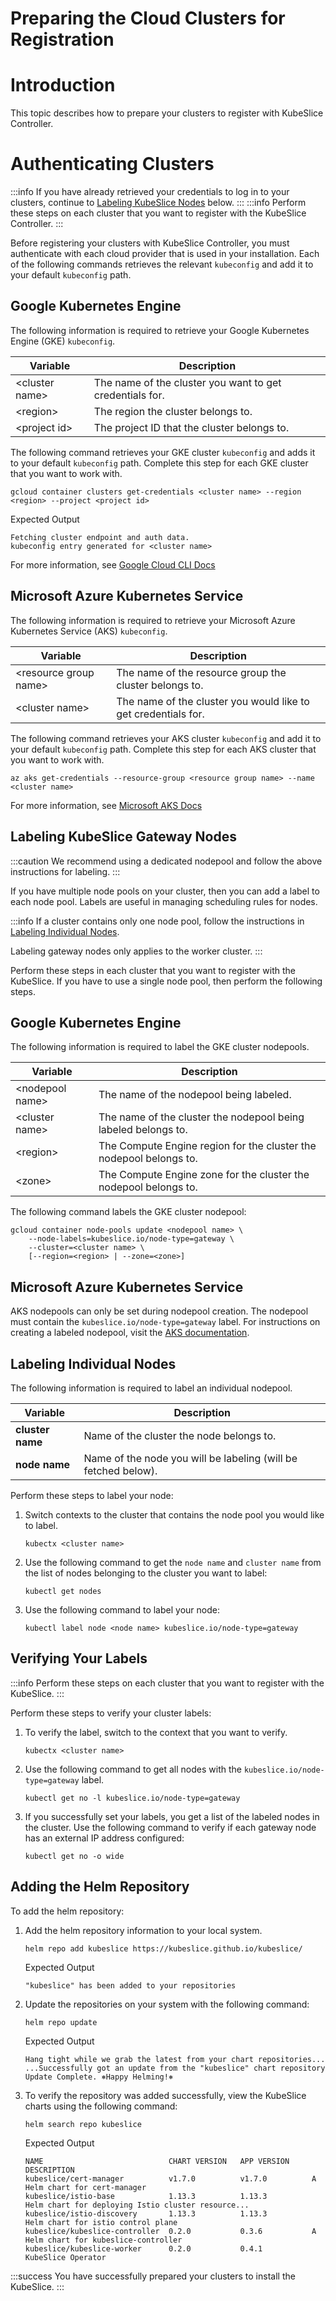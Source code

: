 # Preparing the Cloud Clusters for Registration

# Introduction

This topic describes how to prepare your clusters to register with KubeSlice Controller.

# Authenticating Clusters 

:::info
If you have already retrieved your credentials to log in to your clusters, continue to 
[Labeling KubeSlice Nodes](#labeling-kubeslice-gateway-nodes) below.
:::
:::info 
Perform these steps on each cluster that you want to register with the KubeSlice Controller.
:::

Before registering your clusters with KubeSlice Controller, you must authenticate with each cloud provider 
that is used in your installation. Each of the following commands retrieves the relevant `kubeconfig` and 
add it to your default `kubeconfig` path.

## Google Kubernetes Engine
The following information is required to retrieve your Google Kubernetes Engine (GKE) `kubeconfig`.

| **Variable**  |     **Description** |
|-----|----|
|<cluster name\>  | The name of the cluster you want to get credentials for.|
|  <region\>       |  The region the cluster belongs to.|
| <project id\>    | The project ID that the cluster belongs to.|
 

The following command retrieves your GKE cluster `kubeconfig` and adds it to your default `kubeconfig` 
path. Complete this step for each GKE cluster that you want to work with.

``` 
gcloud container clusters get-credentials <cluster name> --region <region> --project <project id>
```

Expected Output

``` 
Fetching cluster endpoint and auth data.
kubeconfig entry generated for <cluster name>
```

For more information, see 
[Google Cloud CLI Docs](https://cloud.google.com/sdk/gcloud/reference/container/clusters/get-credentials)

## Microsoft Azure Kubernetes Service 
The following information is required to retrieve your Microsoft Azure 
Kubernetes Service (AKS) `kubeconfig`.

| **Variable**      |        **Description** |
|-----|-----|
| <resource group name\> |  The name of the resource group the cluster belongs to.
  <cluster name\>         | The name of the cluster you would like to get credentials for.|

The following command retrieves your AKS cluster `kubeconfig` and add it to your default `kubeconfig` path. 
Complete this step for each AKS cluster that you want to work with.

``` 
az aks get-credentials --resource-group <resource group name> --name <cluster name>
```
For more information, see 
[Microsoft AKS Docs](https://docs.microsoft.com/en-us/cli/azure/aks?view=azure-cli-latest#az-aks-get-credentials)

## Labeling KubeSlice Gateway Nodes

:::caution
We recommend using a dedicated nodepool and follow the above instructions for labeling.
:::

If you have multiple node pools on your cluster, then you can add a label to each node pool. Labels are 
useful in managing scheduling rules for nodes.

:::info
If a cluster contains only one node pool, follow the instructions in 
[Labeling Individual Nodes](#labeling-individual-nodes).

Labeling gateway nodes only applies to the worker cluster.
:::

Perform these steps in each cluster that you want to register with the KubeSlice. If you have to use a 
single node pool, then perform the following steps.

## Google Kubernetes Engine
The following information is required to label the GKE cluster nodepools.

|**Variable** |       **Description** |
|-----|----|
|<nodepool name\>|   The name of the nodepool being labeled.|
|<cluster name\>  |  The name of the cluster the nodepool being labeled belongs to.|
|  <region\>      |    The Compute Engine region for the cluster the nodepool belongs to.|
|  <zone\>         |   The Compute Engine zone for the cluster the nodepool belongs to.|
 
The following command labels the GKE cluster nodepool: 

``` 
gcloud container node-pools update <nodepool name> \
    --node-labels=kubeslice.io/node-type=gateway \
    --cluster=<cluster name> \
    [--region=<region> | --zone=<zone>]
```

## Microsoft Azure Kubernetes Service
AKS nodepools can only be set during nodepool creation. The nodepool
must contain the `kubeslice.io/node-type=gateway` label. For instructions on creating
a labeled nodepool, visit the [AKS documentation](https://docs.microsoft.com/en-us/azure/aks/use-multiple-node-pools#setting-nodepool-labels).

## Labeling Individual Nodes

The following information is required to label an individual nodepool.

|**Variable**  |     **Description** |
|------|-----|
|**cluster name** |  Name of the cluster the node belongs to.|
|**node name** |     Name of the node you will be labeling (will be fetched below).

Perform these steps to label your node:

1. Switch contexts to the cluster that contains the node pool you would like to label.
   ```
   kubectx <cluster name>
   ```
    
2. Use the following command to get the `node name` and `cluster name` from the list of nodes belonging to 
the cluster you want to label:
   ``` 
   kubectl get nodes
   ```
    
3. Use the following command to label your node:
   ```
   kubectl label node <node name> kubeslice.io/node-type=gateway
   ```

## Verifying Your Labels
:::info
Perform these steps on each cluster that you want to register with the KubeSlice.
:::

Perform these steps to verify your cluster labels:

1.  To verify the label, switch to the context that you want to verify.
    
    ``` 
    kubectx <cluster name>
    ``` 
2.  Use the following command to get all nodes with the `kubeslice.io/node-type=gateway` label.
    ```
    kubectl get no -l kubeslice.io/node-type=gateway
    ```    
3.  If you successfully set your labels, you  get a list of the labeled nodes in the cluster. Use the following command to verify if
    each gateway node has an external IP address configured:
    ```
    kubectl get no -o wide
    ```
  
## Adding the Helm Repository

To add the helm repository:

1. Add the helm repository information to your local system.
   ```
   helm repo add kubeslice https://kubeslice.github.io/kubeslice/
   ```
   Expected Output
   ``` 
   "kubeslice" has been added to your repositories
   ```
2. Update the repositories on your system with the following command:
   ``` 
   helm repo update
   ```
   Expected Output
   ``` 
   Hang tight while we grab the latest from your chart repositories...
   ...Successfully got an update from the "kubeslice" chart repository
   Update Complete. ⎈Happy Helming!⎈
   ```
3. To verify the repository was added successfully, view the KubeSlice
charts using the following command:
   ``` 
   helm search repo kubeslice
   ```
   Expected Output
   ```
   NAME                            CHART VERSION   APP VERSION     DESCRIPTION                                       
   kubeslice/cert-manager          v1.7.0          v1.7.0          A Helm chart for cert-manager                     
   kubeslice/istio-base            1.13.3          1.13.3          Helm chart for deploying Istio cluster resource...
   kubeslice/istio-discovery       1.13.3          1.13.3          Helm chart for istio control plane                
   kubeslice/kubeslice-controller  0.2.0           0.3.6           A Helm chart for kubeslice-controller             
   kubeslice/kubeslice-worker      0.2.0           0.4.1           KubeSlice Operator
   ```
 
:::success
You have successfully prepared your clusters to install the KubeSlice.
:::